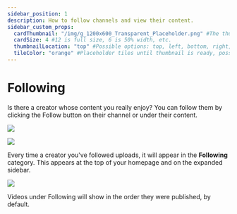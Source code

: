 ```yaml
---
sidebar_position: 1
description: How to follow channels and view their content.
sidebar_custom_props:
  cardThumbnail: "/img/g_1200x600_Transparent_Placeholder.png" #The thumbnail on the category card.
  cardSize: 4 #12 is full size, 6 is 50% width, etc.
  thumbnailLocation: "top" #Possible options: top, left, bottom, right, none
  tileColor: "orange" #Placeholder tiles until thumbnail is ready, possible options: blue, cream, darkpurple, lightpurple, mauve, orange, pink, none
---
```


# Following

Is there a creator whose content you really enjoy? You can follow them by clicking the Follow button on their channel or under their content.

![](/img/en/category-interaction1.png)

![](/img/en/category-interaction2.png)

Every time a creator you've followed uploads, it will appear in the **Following** category. This appears at the top of your homepage and on the expanded sidebar.

![](/img/en/category-interaction11.png)

Videos under Following will show in the order they were published, by default.
